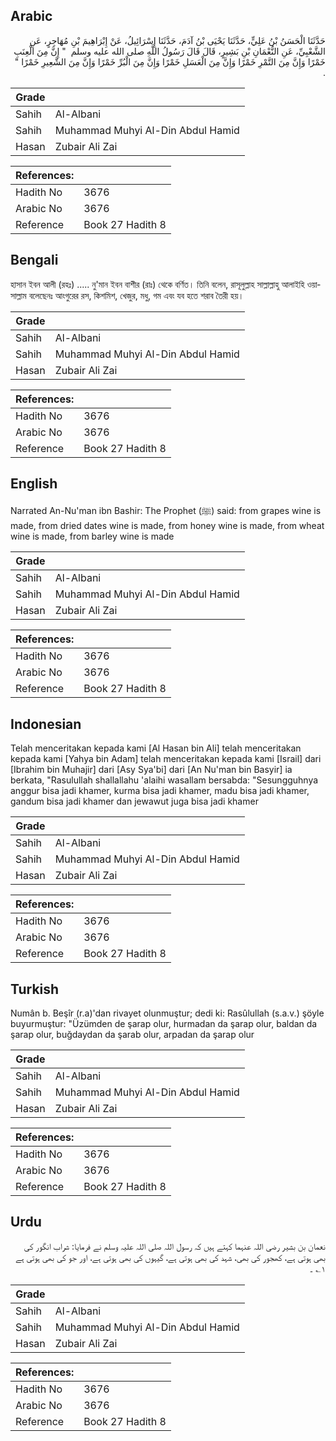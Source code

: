 ## Arabic


<div dir="rtl" lang="ar" style={{fontSize:'larger',backgroundColor:'#f8f9fa',padding:20}}>
حَدَّثَنَا الْحَسَنُ بْنُ عَلِيٍّ، حَدَّثَنَا يَحْيَى بْنُ آدَمَ، حَدَّثَنَا إِسْرَائِيلُ، عَنْ إِبْرَاهِيمَ بْنِ مُهَاجِرٍ، عَنِ الشَّعْبِيِّ، عَنِ النُّعْمَانِ بْنِ بَشِيرٍ، قَالَ قَالَ رَسُولُ اللَّهِ صلى الله عليه وسلم ‏ "‏ إِنَّ مِنَ الْعِنَبِ خَمْرًا وَإِنَّ مِنَ التَّمْرِ خَمْرًا وَإِنَّ مِنَ الْعَسَلِ خَمْرًا وَإِنَّ مِنَ الْبُرِّ خَمْرًا وَإِنَّ مِنَ الشَّعِيرِ خَمْرًا ‏"‏ ‏.‏
</div>
<div style={{backgroundColor:'#f8f9fa',padding:20, marginBottom: 10}}><table> <thead> <tr> <th>Grade</th> <th></th> </tr> </thead> <tbody> <tr><td>Sahih</td><td>Al-Albani</td></tr><tr><td>Sahih</td><td>Muhammad Muhyi Al-Din Abdul Hamid</td></tr><tr><td>Hasan</td><td>Zubair Ali Zai</td></tr></tbody></table><table> <thead> <tr> <th>References:</th> <th></th> </tr> </thead> <tbody><tr><td>Hadith No</td><td>3676</td></tr><tr><td>Arabic No</td><td>3676</td></tr><tr><td>Reference</td><td>Book 27 Hadith 8</td></tr></tbody></table></div>

## Bengali


<div dir="ltr" lang="bn" style={{fontSize:'larger',backgroundColor:'#f8f9fa',padding:20}}>
হাসান ইবন আলী (রহঃ) ..... নু'মান ইবন বাশীর (রাঃ) থেকে বর্ণিত। তিনি বলেন, রাসূলুল্লাহ সাল্লাল্লাহু আলাইহি ওয়াসাল্লাম বলেছেনঃ আংগুরের রস, কিশমিশ, খেজুর, মধু, গম এবং যব হতে শরাব তৈরী হয়।
</div>
<div style={{backgroundColor:'#f8f9fa',padding:20, marginBottom: 10}}><table> <thead> <tr> <th>Grade</th> <th></th> </tr> </thead> <tbody> <tr><td>Sahih</td><td>Al-Albani</td></tr><tr><td>Sahih</td><td>Muhammad Muhyi Al-Din Abdul Hamid</td></tr><tr><td>Hasan</td><td>Zubair Ali Zai</td></tr></tbody></table><table> <thead> <tr> <th>References:</th> <th></th> </tr> </thead> <tbody><tr><td>Hadith No</td><td>3676</td></tr><tr><td>Arabic No</td><td>3676</td></tr><tr><td>Reference</td><td>Book 27 Hadith 8</td></tr></tbody></table></div>

## English


<div dir="ltr" lang="en" style={{fontSize:'larger',backgroundColor:'#f8f9fa',padding:20}}>
Narrated An-Nu'man ibn Bashir: The Prophet (ﷺ) said: from grapes wine is made, from dried dates wine is made, from honey wine is made, from wheat wine is made, from barley wine is made
</div>
<div style={{backgroundColor:'#f8f9fa',padding:20, marginBottom: 10}}><table> <thead> <tr> <th>Grade</th> <th></th> </tr> </thead> <tbody> <tr><td>Sahih</td><td>Al-Albani</td></tr><tr><td>Sahih</td><td>Muhammad Muhyi Al-Din Abdul Hamid</td></tr><tr><td>Hasan</td><td>Zubair Ali Zai</td></tr></tbody></table><table> <thead> <tr> <th>References:</th> <th></th> </tr> </thead> <tbody><tr><td>Hadith No</td><td>3676</td></tr><tr><td>Arabic No</td><td>3676</td></tr><tr><td>Reference</td><td>Book 27 Hadith 8</td></tr></tbody></table></div>

## Indonesian


<div dir="ltr" lang="id" style={{fontSize:'larger',backgroundColor:'#f8f9fa',padding:20}}>
Telah menceritakan kepada kami [Al Hasan bin Ali] telah menceritakan kepada kami [Yahya bin Adam] telah menceritakan kepada kami [Israil] dari [Ibrahim bin Muhajir] dari [Asy Sya'bi] dari [An Nu'man bin Basyir] ia berkata, "Rasulullah shallallahu 'alaihi wasallam bersabda: "Sesungguhnya anggur bisa jadi khamer, kurma bisa jadi khamer, madu bisa jadi khamer, gandum bisa jadi khamer dan jewawut juga bisa jadi khamer
</div>
<div style={{backgroundColor:'#f8f9fa',padding:20, marginBottom: 10}}><table> <thead> <tr> <th>Grade</th> <th></th> </tr> </thead> <tbody> <tr><td>Sahih</td><td>Al-Albani</td></tr><tr><td>Sahih</td><td>Muhammad Muhyi Al-Din Abdul Hamid</td></tr><tr><td>Hasan</td><td>Zubair Ali Zai</td></tr></tbody></table><table> <thead> <tr> <th>References:</th> <th></th> </tr> </thead> <tbody><tr><td>Hadith No</td><td>3676</td></tr><tr><td>Arabic No</td><td>3676</td></tr><tr><td>Reference</td><td>Book 27 Hadith 8</td></tr></tbody></table></div>

## Turkish


<div dir="ltr" lang="tr" style={{fontSize:'larger',backgroundColor:'#f8f9fa',padding:20}}>
Numân b. Beşîr (r.a)'dan rivayet olunmuştur; dedi ki: Rasûlullah (s.a.v.) şöyle buyurmuştur: "Üzümden de şarap olur, hurmadan da şarap olur, baldan da şarap olur, buğdaydan da şarab olur, arpadan da şarap olur
</div>
<div style={{backgroundColor:'#f8f9fa',padding:20, marginBottom: 10}}><table> <thead> <tr> <th>Grade</th> <th></th> </tr> </thead> <tbody> <tr><td>Sahih</td><td>Al-Albani</td></tr><tr><td>Sahih</td><td>Muhammad Muhyi Al-Din Abdul Hamid</td></tr><tr><td>Hasan</td><td>Zubair Ali Zai</td></tr></tbody></table><table> <thead> <tr> <th>References:</th> <th></th> </tr> </thead> <tbody><tr><td>Hadith No</td><td>3676</td></tr><tr><td>Arabic No</td><td>3676</td></tr><tr><td>Reference</td><td>Book 27 Hadith 8</td></tr></tbody></table></div>

## Urdu


<div dir="rtl" lang="ur" style={{fontSize:'larger',backgroundColor:'#f8f9fa',padding:20}}>
نعمان بن بشیر رضی اللہ عنہما کہتے ہیں کہ رسول اللہ صلی اللہ علیہ وسلم نے فرمایا: شراب انگور کی بھی ہوتی ہے، کھجور کی بھی، شہد کی بھی ہوتی ہے، گیہوں کی بھی ہوتی ہے، اور جو کی بھی ہوتی ہے ۱؎ ۔
</div>
<div style={{backgroundColor:'#f8f9fa',padding:20, marginBottom: 10}}><table> <thead> <tr> <th>Grade</th> <th></th> </tr> </thead> <tbody> <tr><td>Sahih</td><td>Al-Albani</td></tr><tr><td>Sahih</td><td>Muhammad Muhyi Al-Din Abdul Hamid</td></tr><tr><td>Hasan</td><td>Zubair Ali Zai</td></tr></tbody></table><table> <thead> <tr> <th>References:</th> <th></th> </tr> </thead> <tbody><tr><td>Hadith No</td><td>3676</td></tr><tr><td>Arabic No</td><td>3676</td></tr><tr><td>Reference</td><td>Book 27 Hadith 8</td></tr></tbody></table></div>